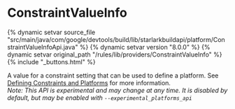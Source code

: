 <html devsite>
<head>
  <meta name="project_path" value="/_project.yaml">
  <meta name="book_path" value="/versions/8.0.0/_book.yaml">
</head>
<body>

<h1 class="page-title" id="modules.ConstraintValueInfo">ConstraintValueInfo</h1>

{% dynamic setvar source_file "src/main/java/com/google/devtools/build/lib/starlarkbuildapi/platform/ConstraintValueInfoApi.java" %}
{% dynamic setvar version "8.0.0" %}
{% dynamic setvar original_path "/rules/lib/providers/ConstraintValueInfo" %}
{% include "_buttons.html" %}
<!-- {% raw %} -->

A value for a constraint setting that can be used to define a platform. See <a href='/versions/8.0.0/docs/platforms#constraints-platforms'>Defining Constraints and Platforms</a> for more information.<br/><i>Note: This API is experimental and may change at any time. It is disabled by default, but may be enabled with <code>--experimental_platforms_api</code></i>



</body>
</html>

<!-- {% endraw %} -->
